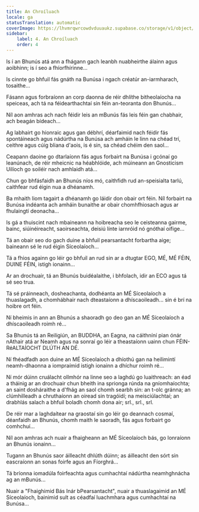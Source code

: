 ```yaml
---
title: An Chroíluach
locale: ga
statusTranslation: automatic
coverImage: https://lhvmrqwrcowdvduuaukz.supabase.co/storage/v1/object/public/strapi-uploads/small_cover-tratado-de-psicologia-revolucionaria.webp-5e15e1cec4e0ebebcde5d7fc7565d8fd.webp
sidebar:
    label: 4. An Chroíluach
    order: 4
---
```

Is í an Bhunús atá ann a fhágann gach leanbh nuabheirthe álainn agus aoibhinn; is í seo a fhíorfhírinne...

Is cinnte go bhfuil fás gnáth na Bunúsa i ngach créatúr an-iarmharach, tosaithe...

Fásann agus forbraíonn an corp daonna de réir dhlíthe bitheolaíocha na speiceas, ach tá na féidearthachtaí sin féin an-teoranta don Bhunús...

Níl aon amhras ach nach féidir leis an mBunús fás leis féin gan chabhair, ach beagán bídeach...

Ag labhairt go hionraic agus gan débhrí, déarfaimid nach féidir fás spontáineach agus nádúrtha na Bunúsa ach amháin le linn na chéad trí, ceithre agus cúig bliana d'aois, is é sin, sa chéad chéim den saol...

Ceapann daoine go dtarlaíonn fás agus forbairt na Bunúsa i gcónaí go leanúnach, de réir mheicnic na héabhlóide, ach múineann an Gnosticism Uilíoch go soiléir nach amhlaidh atá...

Chun go bhfásfaidh an Bhunús níos mó, caithfidh rud an-speisialta tarlú, caithfear rud éigin nua a dhéanamh.

Ba mhaith liom tagairt a dhéanamh go láidir don obair ort féin. Níl forbairt na Bunúsa indéanta ach amháin bunaithe ar obair chomhfhiosach agus ar fhulaingtí deonacha...

Is gá a thuiscint nach mbaineann na hoibreacha seo le ceisteanna gairme, bainc, siúinéireacht, saoirseachta, deisiú línte iarnróid nó gnóthaí oifige...

Tá an obair seo do gach duine a bhfuil pearsantacht forbartha aige; baineann sé le rud éigin Síceolaíoch...

Tá a fhios againn go léir go bhfuil an rud sin ar a dtugtar EGO, MÉ, MÉ FÉIN, DUINE FÉIN, istigh ionainn...

Ar an drochuair, tá an Bhunús buidéalaithe, i bhfolach, idir an ECO agus tá sé seo trua.

Tá sé práinneach, dosheachanta, dodhéanta an MÉ Síceolaíoch a thuaslagadh, a chomhábhair nach dteastaíonn a dhíscaoileadh... sin é brí na hoibre ort féin.

Ní bheimis in ann an Bhunús a shaoradh go deo gan an MÉ Síceolaíoch a dhíscaoileadh roimh ré...

Sa Bhunús tá an Reiligiún, an BUDDHA, an Eagna, na cáithníní pian ónár nAthair atá ar Neamh agus na sonraí go léir a theastaíonn uainn chun FÉIN-RéALTAÍOCHT DLÚTH AN DÉ.

Ní fhéadfadh aon duine an MÉ Síceolaíoch a dhíothú gan na heilimintí neamh-dhaonna a iompraímid istigh ionainn a dhíchur roimh ré...

Ní mór dúinn cruálacht ollmhór na linne seo a laghdú go luaithreach: an éad a tháinig ar an drochuair chun bheith ina sprionga rúnda na gníomhaíochta; an saint dosháraithe a d'fhág an saol chomh searbh sin: an t-olc gránna; an clúmhilleadh a chruthaíonn an oiread sin tragóidí; na meisciúlachtaí; an drabhlás salach a bhfuil boladh chomh dona air; srl., srl., srl.

De réir mar a laghdaítear na graostaí sin go léir go deannach cosmaí, déanfaidh an Bhunús, chomh maith le saoradh, fás agus forbairt go comhchuí...

Níl aon amhras ach nuair a fhaigheann an MÉ Síceolaíoch bás, go lonraíonn an Bhunús ionainn...

Tugann an Bhunús saor áilleacht dhlúth dúinn; as áilleacht den sórt sin eascraíonn an sonas foirfe agus an Fíorghrá...

Tá bríonna iomadúla foirfeachta agus cumhachtaí nádúrtha neamhghnácha ag an mBunús...

Nuair a "Fhaighimid Bás Inár bPearsantacht", nuair a thuaslagaimid an MÉ Síceolaíoch, bainimid sult as céadfaí luachmhara agus cumhachtaí na Bunúsa...


